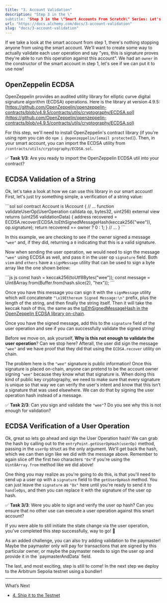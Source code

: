 ```yaml
---
title: "3. Account Validation"
description: "Step 3 in the \"
subtitle: "Step 3 in the \"Smart Accounts From Scratch\" Series: Let's validate the user operation signature!"
url: "https://docs.alchemy.com/docs/3-account-validation"
slug: "docs/3-account-validation"
---
```


If we take a look at the smart account from step 1, there's nothing stopping anyone from using the smart account. We'll want to create some way to actually validate each user operation and say "yes, this is signature proves they're able to run this operation against this account". We had an `owner` in the constructor of the smart account in step 1, let's see if we can put it to use now!

## OpenZeppelin ECDSA

OpenZeppelin provides an audited utility library for elliptic curve digital signature algorithm (ECDSA) operations. Here is the library at version 4.9.5: [https://github.com/OpenZeppelin/openzeppelin-contracts/blob/v4.9.5/contracts/utils/cryptography/ECDSA.sol](https://github.com/OpenZeppelin/openzeppelin-contracts/blob/v4.9.5/contracts/utils/cryptography/ECDSA.sol)

For this step, we'll need to install OpenZeppelin's contract library (if you're using npm you can do `npm i @openzeppelin/[email protected]`). Then, in your smart account, you can import the ECDSA utility from `/contracts/utils/cryptography/ECDSA.sol`.

✅ **Task 1/3**: Are you ready to import the OpenZeppelin ECDSA util into your contract?

## ECDSA Validation of a String

Ok, let's take a look at how we can use this library in our smart account! First, let's just try something simple, a verification of a string value:

<CodeGroup>
  ```sol sol
  contract Account is IAccount {
  		// ...
      function validateUserOp(UserOperation calldata op, bytes32, uint256)
          external
          view
          returns (uint256 validationData)
      {
          address recovered = ECDSA.recover(ECDSA.toEthSignedMessageHash(keccak256("wee")), op.signature);
          return recovered == owner ? 0 : 1;
      }
     	// ...
  }
  ```
</CodeGroup>

In this example, we are checking to see if the owner signed a message `"wee"` and, if they did, returning a `0` indicating that this is a valid signature.

Now when sending the user operation, we would need to sign the message `"wee"` using ECDSA as well, and pass it in the user op `signature` field. Both `viem` and `ethers` have a `signMessage` utility that can be used to sign a byte array like the one shown below:

<CodeGroup>
  ```js js
  const hash = keccak256(toUtf8Bytes("wee"));
  const message = Uint8Array.from(Buffer.from(hash.slice(2), "hex"));
  ```
</CodeGroup>

Once you have this message you can sign it with the `signMessage` utility which will concatenate `"\x19Ethereum Signed Message:\n"` prefix, plus the length of the string, and then finally the string itself. Then it will take the keccak hash of this, the same as the [toEthSignedMessageHash in the OpenZeppelin ECDSA library on-chain](https://github.com/OpenZeppelin/openzeppelin-contracts/blob/v4.9.5/contracts/utils/cryptography/ECDSA.sol#L165C1-L174).

Once you have the signed message, add this to the `signature` field of the user operation and see if you can successfully validate the signed string!

Before we move on, ask yourself, **Why is this not enough to validate the user operation**? Can we stop here? Afterall, the user did sign the message `"wee"` and we have proof that they did that using the `ECDSA.recover` utility on chain.

The problem here is the `"wee"` signature is public information! Once this signature is placed on-chain, anyone can pretend to be the account owner signing `"wee"` because they know what that signature is. When doing this kind of public key cryptography, we need to make sure that every signature is unique so that way we can verify the user's intent and know that this isn't a signature that was used elsewhere. We can do that by signing the user operation hash instead of a message.

✅ **Task 2/3**: Can you sign and validate the `"wee"`? Do you see why this is not enough for validation?

## ECDSA Verification of a User Operation

Ok, great so lets go ahead and sign the User Operation hash! We can grab the hash by calling out to the `entryPoint.getUserOpHash(userOp)` method, passing in the `userOp` struct as the only argument. We'll get back the hash, which we can then sign like we did with the message above. Remember to again slice off the first two characters `"0x"`if you're using the `Uint8Array.from` method like we did above!

One thing you may realize as you're going to do this, is that you'll need to send up a user op with a `signature` field to the `getUserOpHash` method. You can just leave the `signature` as `"0x"` here until you're ready to send it to `handleOps`, and then you can replace it with the signature of the user op hash.

✅ **Task 3/3**: Were you able to sign and verify the user op hash? Can you ensure that no other use can execute a user operation against this smart account?

If you were able to still initiate the state change via the user operation, you've completed this step successfully, way to go! 🎉

<Info>
  As an added challenge, you can also try adding validation to the paymaster! Maybe the paymaster only will pay for transactions that are signed by this particular owner, or maybe the paymaster needs to sign the user op and provide it in the `paymasterAndData` field.
</Info>

The last, and most exciting, step is still to come! In the next step we deploy to the Arbitrum Sepolia testnet using a bundler!

***

What’s Next

* [4. Ship it to the Testnet](/docs/4-ship-it-to-the-testnet)

